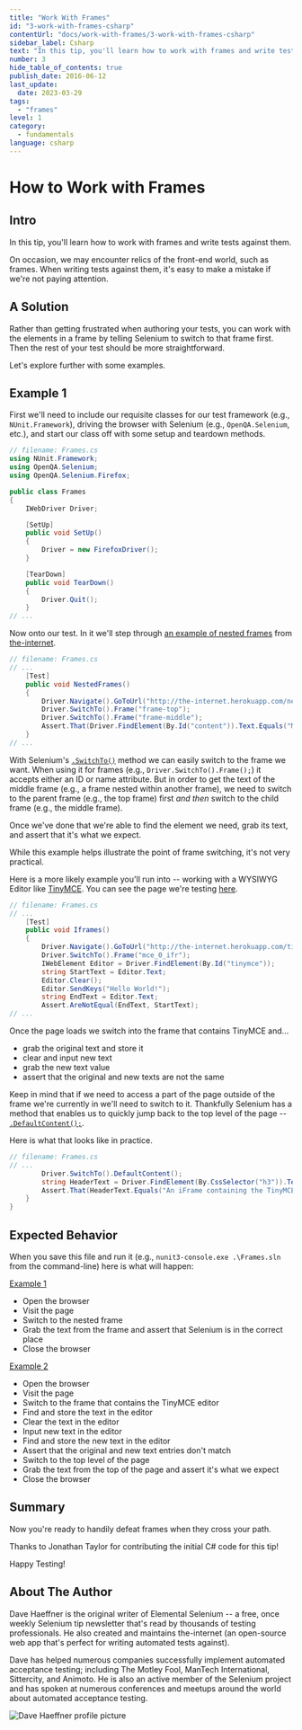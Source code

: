```yaml
---
title: "Work With Frames"
id: "3-work-with-frames-csharp"
contentUrl: "docs/work-with-frames/3-work-with-frames-csharp"
sidebar_label: Csharp
text: "In this tip, you'll learn how to work with frames and write tests against them. On occasion, we may encounter relics of the front-end world, such as frames."
number: 3
hide_table_of_contents: true
publish_date: 2016-06-12
last_update:
  date: 2023-03-29
tags:
  - "frames"
level: 1
category:
  - fundamentals
language: csharp
---
```


# How to Work with Frames

## Intro

In this tip, you'll learn how to work with frames and write tests against them.

On occasion, we may encounter relics of the front-end world, such as frames. When writing tests against them, it's easy to make a mistake if we're not paying attention.

## A Solution

Rather than getting frustrated when authoring your tests, you can work with the elements in a frame by telling Selenium to switch to that frame first. Then the rest of your test should be more straightforward.

Let's explore further with some examples.

## Example 1

First we'll need to include our requisite classes for our test framework (e.g., `NUnit.Framework`), driving the browser with Selenium (e.g., `OpenQA.Selenium`, etc.), and start our class off with some setup and teardown methods.

```csharp
// filename: Frames.cs
using NUnit.Framework;
using OpenQA.Selenium;
using OpenQA.Selenium.Firefox;

public class Frames
{
    IWebDriver Driver;

    [SetUp]
    public void SetUp()
    {
        Driver = new FirefoxDriver();
    }

    [TearDown]
    public void TearDown()
    {
        Driver.Quit();
    }
// ...
```

Now onto our test. In it we'll step through [an example of nested frames](http://the-internet.herokuapp.com/nested_frames) from [the-internet](https://github.com/tourdedave/the-internet).

```csharp
// filename: Frames.cs
// ...
    [Test]
    public void NestedFrames()
    {
        Driver.Navigate().GoToUrl("http://the-internet.herokuapp.com/nested_frames");
        Driver.SwitchTo().Frame("frame-top");
        Driver.SwitchTo().Frame("frame-middle");
        Assert.That(Driver.FindElement(By.Id("content")).Text.Equals("MIDDLE"));
    }
// ...
```

With Selenium's [`.SwitchTo()`](http://seleniumhq.github.io/selenium/docs/api/dotnet/html/M_OpenQA_Selenium_IWebDriver_SwitchTo.htm) method we can easily switch to the frame we want. When using it for frames (e.g., `Driver.SwitchTo().Frame();`) it accepts either an ID or name attribute. But in order to get the text of the middle frame (e.g., a frame nested within another frame), we need to switch to the parent frame (e.g., the top frame) first _and then_ switch to the child frame (e.g., the middle frame).

Once we've done that we're able to find the element we need, grab its text, and assert that it's what we expect.

While this example helps illustrate the point of frame switching, it's not very practical.

Here is a more likely example you'll run into -- working with a WYSIWYG Editor like [TinyMCE](http://www.tinymce.com/). You can see the page we're testing [here](http://the-internet.herokuapp.com/tinymce).

```csharp
// filename: Frames.cs
// ...
    [Test]
    public void Iframes()
    {
        Driver.Navigate().GoToUrl("http://the-internet.herokuapp.com/tinymce");
        Driver.SwitchTo().Frame("mce_0_ifr");
        IWebElement Editor = Driver.FindElement(By.Id("tinymce"));
        string StartText = Editor.Text;
        Editor.Clear();
        Editor.SendKeys("Hello World!");
        string EndText = Editor.Text;
        Assert.AreNotEqual(EndText, StartText);
// ...
```

Once the page loads we switch into the frame that contains TinyMCE and...

- grab the original text and store it
- clear and input new text
- grab the new text value
- assert that the original and new texts are not the same

Keep in mind that if we need to access a part of the page outside of the frame we're currently in we'll need to switch to it. Thankfully Selenium has a method that enables us to quickly jump back to the top level of the page -- [`.DefaultContent();`](http://seleniumhq.github.io/selenium/docs/api/dotnet/html/M_OpenQA_Selenium_ITargetLocator_DefaultContent.htm).

Here is what that looks like in practice.

```csharp
// filename: Frames.cs
// ...
        Driver.SwitchTo().DefaultContent();
        string HeaderText = Driver.FindElement(By.CssSelector("h3")).Text;
        Assert.That(HeaderText.Equals("An iFrame containing the TinyMCE WYSIWYG Editor"));
    }
}
```

## Expected Behavior

When you save this file and run it (e.g., `nunit3-console.exe .\Frames.sln` from the command-line) here is what will happen:

<u>Example 1</u>

- Open the browser
- Visit the page
- Switch to the nested frame
- Grab the text from the frame and assert that Selenium is in the correct place
- Close the browser

<u>Example 2</u>

- Open the browser
- Visit the page
- Switch to the frame that contains the TinyMCE editor
- Find and store the text in the editor
- Clear the text in the editor
- Input new text in the editor
- Find and store the new text in the editor
- Assert that the original and new text entries don't match
- Switch to the top level of the page
- Grab the text from the top of the page and assert it's what we expect
- Close the browser

## Summary

Now you're ready to handily defeat frames when they cross your path.

Thanks to Jonathan Taylor for contributing the initial C# code for this tip!

Happy Testing!

## About The Author

Dave Haeffner is the original writer of Elemental Selenium -- a free, once weekly Selenium tip newsletter that's read by thousands of testing professionals. He also created and maintains the-internet (an open-source web app that's perfect for writing automated tests against).

Dave has helped numerous companies successfully implement automated acceptance testing; including The Motley Fool, ManTech International, Sittercity, and Animoto. He is also an active member of the Selenium project and has spoken at numerous conferences and meetups around the world about automated acceptance testing.

![Dave Haeffner profile picture](/img/authors/dave-haeffner.jpeg#author-img 'a title')
